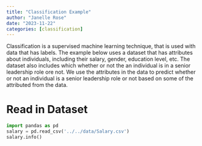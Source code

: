 ```yaml
---
title: "Classification Example"
author: "Janelle Rose"
date: "2023-11-22"
categories: [classification]
---
```


Classification is a supervised machine learning technique, that is used with data that has labels. The example below uses a dataset that has attributes about individuals, including their salary, gender, education level, etc. The dataset also includes which whether or not the an individual is in a senior leadership role ore not. We use the attributes in the data to predict whether or not an individual is a senior leadership role or not based on some of the attributed from the data. 

# Read in Dataset
```python
import pandas as pd
salary = pd.read_csv('../../data/Salary.csv')
salary.info()
```
